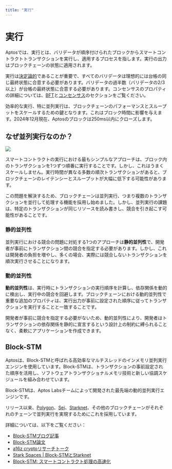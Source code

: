 ```yaml
---
title: "実行"
---
```


# 実行

Aptosでは、実行とは、バリデータが順序付けられたブロックからスマートコントラクトトランザクションを実行し、適用するプロセスを指します。実行の出力はブロックチェーンの状態に適用されます。

実行は[決定論的](https://en.wikipedia.org/wiki/Deterministic_algorithm)であることが重要で、すべてのバリデータは理想的には台帳の同じ最終状態に合意する必要があります。バリデータの過半数（バリデータの2/3以上）が台帳の最終状態に合意する必要があります。コンセンサスのプロパティの詳細については、[BFT](../glossary#byzantine-fault-tolerance-bft)と[コンセンサス](../glossary#consensus)のセクションをご覧ください。

効率的な実行、特に並列実行は、ブロックチェーンのパフォーマンスとスループットをスケールするための鍵となります。これはブロック時間に影響を与えます。2024年12月現在、Aptosのブロックは250ms以内にクローズします。

## なぜ並列実行なのか？

![](https://miro.medium.com/v2/resize:fit:4800/format:webp/0*qG0KRe1KzsP8Odth)

スマートコントラクトの実行における最もシンプルなアプローチは、ブロック内のトランザクションを1つずつ順番に実行することです。しかし、これはうまくスケールしません。実行時間が異なる多数の順次トランザクションがあると、ブロックチェーンのレイテンシーとスループットが大幅に低下する可能性があります。

この問題を解決するため、ブロックチェーンは並列実行、つまり複数のトランザクションを並行して処理する機能を採用し始めました。しかし、並列実行の課題は、特定のトランザクションが同じリソースを読み書きし、競合を引き起こす可能性があることです。

### 静的並列性

並列実行における競合の問題に対処する1つのアプローチは**静的並列性**で、開発者が事前にトランザクション間の競合を指定する必要があります。しかし、これは開発者の負担を増やし、多くの場合、実際には競合しないトランザクションを順次実行させることになります。

### 動的並列性

**動的並列性**は、実行時にトランザクションの実行順序を計算し、依存関係を動的に検出し、実行中の競合を回避します。ブロックチェーンにおける動的並列性で重要な追加のプロパティは、実行出力が事前に設定された順序に従ってトランザクションを実行することと一致することです。

開発者が事前に競合を指定する必要がないため、動的並列性により、開発者はトランザクションの依存関係を静的に宣言するという設計上の制約に縛られることなく、柔軟にアプリケーションを作成できます。

## Block-STM

Aptosは、Block-STMと呼ばれる高効率なマルチスレッドのインメモリ並列実行エンジンを使用しています。Block-STMは、トランザクションの事前設定された順序を活用し、ソフトウェアトランザクショナルメモリ技術と新しい協調スケジュールを組み合わせています。

Block-STMは、Aptos Labsチームによって開発された最先端の動的並列実行エンジンです。

リリース以来、[Polygon](https://polygon.technology/blog/innovating-the-main-chain-a-polygon-pos-study-in-parallelization)、[Sei](https://forum.sei.io/t/optimistic-concurrency-control/28)、[Starknet](https://www.starknet.io/blog/parallel-execution-and-v0-13-2/)、その他のブロックチェーンがそれぞれのチェーンで並列実行を実現するためにこれを採用しています。

詳細については、以下をご覧ください：
- [Block-STMブログ記事](https://medium.com/aptoslabs/block-stm-how-we-execute-over-160k-transactions-per-second-on-the-aptos-blockchain-3b003657e4ba)
- [Block-STM論文](https://arxiv.org/pdf/2203.06871)
- [a16z cryptoリサーチトーク](https://www.youtube.com/watch?v=2SE5tqPzhyw)
- [Stark Spaces | Block-STMとStarknet](https://www.youtube.com/watch?v=y1kXOi39RX0)
- [Block-STM: スマートコントラクト処理の高速化](https://blog.chain.link/block-stm/)

